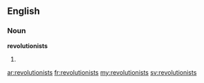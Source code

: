 ==English==

===Noun===
'''revolutionists'''

# {{plural of|[[revolutionist]]}}

[[ar:revolutionists]]
[[fr:revolutionists]]
[[my:revolutionists]]
[[sv:revolutionists]]